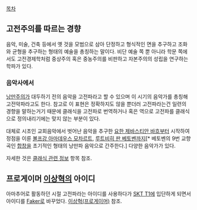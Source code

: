 [[목차]]

== 고전주의를 따르는 경향 ==
음악, 미술, 건축 등에서 옛 것을 모범으로 삼아 단정하고 형식적인 면을 추구하고 조화와 균형을 추구하는 형태의 예술을 총칭하는 말이다. 비단 예술 쪽 뿐 아니라 학문 쪽에서도 고전경제학처럼 중상주의 혹은 중농주의를 비판하고 자본주의의 성립을 연구하는 학파가 있다. 

=== 음악사에서 ===
[[낭만주의]]가 대두하기 전의 음악을 고전파라고 할 수 있으며 이 시기의 음악가를 총칭해 고전악파라고도 한다. 참고로 이 표현은 정확하지도 않을 뿐더러 고전파라는건 일련의 경향을 말하는거기 때문에 클래식을 고전파로 번역하거나 혹은 역으로 고전파를 클래식으로 정의내리기에는 맞지 않는 부분이 있다.

대체로 시초인 교회음악에서 벗어난 음악을 추구한 [[요한 제바스티안 바흐]]부터 시작하여 정점을 이룬 [[볼프강 아마데우스 모차르트]], [[루트비히 판 베토벤]]까지[* 베토벤의 9번 교향곡인 [[교향곡 제9번(베토벤)|합창]]을 초기적인 형태의 낭만파 음악으로 간주한다.] 다양한 음악가가 있다.

자세한 것은 [[클래식 관련 정보]] 항목 참조.

== 프로게이머 [[이상혁(프로게이머)|이상혁]]의 아이디 ==
아마추어로 활동하던 시절 고전파라는 아이디를 사용하다가 [[SKT T1/리그 오브 레전드|SKT T1]]에 입단하게 되면서 아이디를 [[Faker]]로 바꾸었다. [[이상혁(프로게이머)]] 참조.
